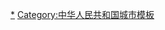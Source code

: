 {{Navbox|name=泰安市主题|title=[[泰安市]]主题|listclass=hlist|state={{{state<includeonly>|collapsed</includeonly>}}}|image=<div style="padding-right: 0.5em;">[[File:Taian mcp.png|100px|Taian]]</div>|group1=[[泰安市#行政区划|行政区划]]|list1=* [[泰山区_(泰安市)|泰山区]]
* [[岱岳区]]
* [[新泰市]]
* [[肥城市]]
* [[宁阳县]]
* [[东平县]]|group2=风景名胜|list2=* [[泰山]]<sup>[[国家5A级旅游景区|5A]]，[[文化和自然双重遗产|联合国自然文化双遗产]]</sup>（[[天烛峰]]，[[桃花峪_(泰安)|桃花峪]]）
* [[东平湖]]<sup>[[国家4A级旅游景区|4A]]</sup>
* [[莲花山]]<sup>[[国家4A级旅游景区|4A]]</sup>（[[莲花山云谷寺|云谷寺]]）
* [[岱庙]]|group3=山丘河流|list3=* [[蒿里山|蒿里山(英雄山)]]
* [[金山 (山东泰安)|金山]]
* [[虎山]]
* [[大汶河]]
* [[泮汶河]]
* [[渿河]]
* [[七里河_(泰安)|七里河]]
* [[梳洗河]]
* [[明堂河]]
* [[芝田河]]
* [[黄河]]<sup>东平段</sup>
* [[京杭大运河#魯南运河|京杭大运河]]<sup>东平段</sup>
|group5=[[泰安市各级文物保护单位列表|保护文物]]
|list5=* [[大汶口遗址]]
* [[冯玉祥墓]]
* [[岱庙]]
* [[泰山石刻]]
* [[白佛山石窟造像]]
* [[泰山古建筑群]]
* [[洪顶山摩崖]]
* [[宁阳颜子庙和颜林]]
* [[大汶口古石桥]]
* [[棘梁山石刻]]
* [[萧大亨墓地石刻]]
* [[徂徕山抗日武装起义旧址]]
* [[陶山朝阳洞石刻造像]]
* [[长城]] - [[齐长城遗址]]<sup>泰安段</sup>
* [[京杭大运河]]<sup>东平段</sup>
|group6=[[Template:泰安高等院校|高等院校]]
|list6=* [[山东农业大学]]
* [[山东科技大学]]（泰安校区，泰山科技学院）
* [[山东第一医科大学]]
* [[泰山学院]]
* [[山东服装职业学院]]
* [[泰山职业技术学院]]
* [[山东财经大学东方学院]]|group7=[[泰安交通|交通运输]]|list7={{Navbox|child
|groupstyle =
|liststyle =
|group1 = 客运枢纽
|list1 = * [[泰山站_(泰安)|京沪铁路泰山站]]
* [[泰安站|京沪高铁泰安站]]
* [[泰安汽车总站]]
* [[泰安服務區 (山東)|泰安服務區]]
|group2 = [[File:China Railways.svg|15px]]铁路
|list2 =
* [[京沪高铁]]<sup>干线</sup>
* [[京沪铁路]]<sup>干线</sup>
* [[辛泰铁路]]
* [[泰肥铁路]]
* [[磁莱铁路]]
* [[瓦日铁路]]<sup>干线</sup>
* [[泰聊铁路]]<sup>在建</sup>
|group3 = 高速公路
|list3 =
* {{China Expwy Name|G2}}
* {{China Expwy Name|G3}}
* {{China Expwy Name|G35}}
* {{China Expwy Name|S26|P=Shandong}}
* {{China Expwy Name|S31|P=Shandong}}
* {{China Expwy Name|G22}}<sup>在建[[泰聊高速公路]]</sup>
|group4 = [[中华人民共和国国道|国道]]
|list4 =
* {{中国国道名|104}}
* {{中国国道名|105}}
* {{中国国道名|205}}
* {{中国国道名|341}}
* {{中国国道名|342}}
|group5 = [[管道运输]]
|list5 =
* [[西气东输]]<sup>泰安段</sup>
|group6 = 运输企业
|list6 = 
* [[泰安市公共交通有限公司]]
* [[山东泰安交通运输集团有限公司]]
}}}}
<noinclude>
{{collapsible option}}
[[Category:泰安模板|*]]
[[Category:中华人民共和国城市模板]]
</noinclude>